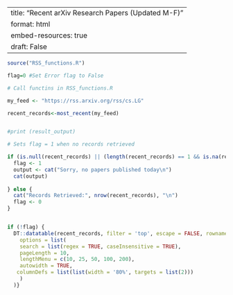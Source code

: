 
---
title: "Recent arXiv Research Papers (Updated M-F)"
format: html
embed-resources: true
draft: False
---


```r

source("RSS_functions.R")
```



```r
flag=0 #Set Error flag to False

# Call functins in RSS_functions.R

my_feed <- "https://rss.arxiv.org/rss/cs.LG"

recent_records<-most_recent(my_feed)


#print (result_output)

# Sets flag = 1 when no records retrieved

if (is.null(recent_records) || (length(recent_records) == 1 && is.na(recent_records))) {
  flag <- 1
  output <- cat("Sorry, no papers published today\n")
  cat(output)
  
} else {
  cat("Records Retrieved:", nrow(recent_records), "\n")
  flag <- 0
}



```


::: column-page

```r
if (!flag) {
  DT::datatable(recent_records, filter = 'top', escape = FALSE, rownames = FALSE,
    options = list(
    search = list(regex = TRUE, caseInsensitive = TRUE),  
    pageLength = 10,
    lengthMenu = c(10, 25, 50, 100, 200),
    autowidth = TRUE,
   columnDefs = list(list(width = '80%', targets = list(2)))
    )
  )}
```





:::
